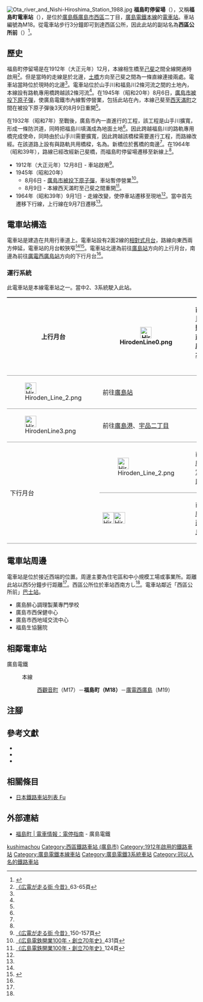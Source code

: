 {{NoteTA
|T=zh-hans:福岛町停留场;zh-hk:福島町停留場;zh-tw:福島町停留場;
|1=zh-hans:福岛町停留场;zh-hk:福島町停留場;zh-tw:福島町停留場;
}}
{{Infobox station
|公司色 = #009944
|站名 = 福島町
|圖片 = Fukushima-chō Tramstop pt1.jpg
|圖片說明 = 電車站全景
|日文原名 = 福島町
|平假名 = ふくしまちょう
|羅馬拼音 = Fukushima-cho
|副站名 = 西區公所前
|所在地 = {{JPN}}[[廣島縣|廣島縣]][[廣島市|廣島市]][[西區_(廣島市)|西區]]{{Translink|ja|福島町 (広島市)|福島町 (廣島市)|福島町}}二丁目
|座標 = {{coord|34|23|41.55|N|132|26|2.31|E|type:railwaystation_region:JP-24|display=inline,title}}
|車站構造 = [[地面車站|地面車站]]
|月台配置 = 2面2線
|啟用年月日 = 1912年（[[大正|大正]]2年）12月8日
|廢站年月日 = 
|乘客人數 = 
|上下車人次 = 
|統計年度 = 
|轉車 = 
|全寬備註 = 
|adjacent = {{Adjacent stations|system=廣島電鐵|line=本線|left=西觀音町|right=廣電西廣島|note-left=M17<br/>0.3km|note-mid={{Color|#00a85f|●}}M18<br/>距離[[廣島站|廣島]]4.7km|note-right=M19<br>0.7km}}
}}
[[File:Ota_river_and_Nishi-Hiroshima_Station_1988.jpg|right]]
'''福島町停留場'''（{{jpn|j=福島町停留場|hg=ふくしまちょうていりゅうじょう|rm=Fukushima-cho teiryūjō|f=y}}），又稱'''福島町電車站'''（{{jpn|j=福島町電停}}），是位於[[廣島縣|廣島縣]][[廣島市|廣島市]][[西區_(廣島市)|西區]]{{Translink|ja|福島町 (広島市)|福島町 (廣島市)|福島町}}二丁目，[[廣島電鐵|廣島電鐵]][[廣島電鐵本線|本線]]的[[電車站|電車站]]。車站編號為M18。從電車站步行3分鐘即可到達西區公所，因此此站的副站名為'''西區公所前'''（{{jpn|j=西区役所前}}）<ref name="line">{{Cite book|author=川島令三 |authorlink=川島令三 |title=山陽・山陰ライン 全線・全駅・全配線 |year=2012 |publisher=[[講談社|講談社]] |series=【図説】 日本の鉄道 |isbn=978-4-06-295157-9 |volume=第7巻 広島エリア |pages=12・78頁|language=ja}}</ref>。

== 歷史 ==
福島町停留場是在1912年（大正元年）12月，本線相生橋至[[廣電西廣島站|己斐]]之間全線開通時啟用<ref name="osafune">[[#osafune|《広電が走る街 今昔》]]63-65頁</ref>。但是當時的走線是於北邊，[[土橋停留場|土橋]]方向至己斐之間為一條直線連接兩處。電車站當時位於現時的北邊<ref name="osafune"/>。電車站位於山手川和福島川2條河流之間的土地內，本線設有路軌專用橋跨越該2條河流<ref name="osafune"/>。在1945年（昭和20年）8月6日，[[廣島市原子彈爆炸|廣島市被投下原子彈]]，使廣島電鐵市內線暫停營業，包括此站在內，本線己斐至[[天滿町停留場|西天滿町]]之間在被投下原子彈後3天的8月9日重開<ref name="HIRODEN10070_431"/>。

在1932年（昭和7年）至戰後，廣島市內一直進行{{Translink|ja|太田川放水路|太田川防洪道}}的工程，該工程是山手川擴寬，形成一條防洪道，同時把福島川填滿成為地面土地<ref name="osafune"/>。因此跨越福島川的路軌專用橋完成使命，同時由於山手川需要擴寬，因此跨越該橋樑需要進行工程，而路線改經{{Translink|ja|平和大通り|平和大通}}。在該道路上設有與路軌共用橋樑，名為{{Translink|ja|新己斐橋}}。新橋位於舊橋的南邊<ref name="osafune"/>。在1964年（昭和39年），路線已經改經新己斐橋，而福島町停留場遷移至新線上<ref name="osafune"/>。

* 1912年（大正元年）12月8日 - 車站啟用<ref name="osafune2">[[#osafune|《広電が走る街 今昔》]]150-157頁</ref>。
* 1945年（昭和20年）
** 8月6日 - [[廣島市原子彈爆炸|廣島市被投下原子彈]]，車站暫停營業<ref name="HIRODEN10070_431">[[#hiroden|《広島電鉄開業100年・創立70年史》]]431頁</ref>。
** 8月9日 - 本線西天滿町至己斐之間重開<ref>[[#hiroden|《広島電鉄開業100年・創立70年史》]]124頁</ref>。
* 1964年（昭和39年）9月1日 - 走線改變，使停車站遷移至現地<ref name="osafune2"/>。當中首先遷移下行線，上行線在9月7日遷移<ref name="osafune"/>。

== 電車站構造 ==
電車站是建造在共用行車道上。電車站設有2面2線的[[相對式月台|相對式月台]]，路線向東西兩方伸延，電車站的月台較狹窄<ref name="line"/><ref>{{Cite book|author=川島令三 |title={{Translink|ja|全国鉄道事情大研究|全國鐵道事情大研究}} |year=2009 |publisher={{Translink|ja|草思社}} |isbn=978-4-7942-1711-0 |volume=中国篇 2 |pages=103-104|language=ja}}</ref>。電車站北邊為前往[[廣島站|廣島站]]方向的上行月台，南邊為前往[[廣電西廣島站|廣電西廣島站]]方向的下行月台<ref name="line"/>。

=== 運行系統 ===
{{See also|廣島電鐵#運行系統}}
此電車站是本線電車站之一。當中2、3系統駛入此站。

{| style="border-collapse: collapse;"
|-
! rowspan="3" style="border-width: 2px 0; border-style: ridge; padding: 2px .5em;"|上行月台
| style="border-width: 2px 0; border-style: ridge; padding: 2px .5em;"|[[File:HirodenLine0.png|30px]]
| colspan="2" style="border-width: 2px 0; border-style: ridge; padding: 2px .5em;"|前往[[日赤醫院前停留場|日赤醫院前]]、[[廣電本社前停留場|廣電本社前]]
|-
| style="border-width: 2px 0; border-style: ridge; padding: 2px .5em;"|[[File:Hiroden_Line_2.png|30px]]
| style="border-width: 2px 0; border-style: ridge; padding: 2px .5em;"|前往[[廣島站|廣島站]]
| style="border-width: 2px 0; border-style: ridge; padding: 2px .5em;"|
|-
| style="border-width: 2px 0; border-style: ridge; padding: 2px .5em;"|[[File:HirodenLine3.png|30px]]
| style="border-width: 2px 0; border-style: ridge; padding: 2px .5em;"|前往[[廣島港停留場|廣島港]]、[[宇品二丁目停留場|宇品二丁目]]
| style="border-width: 2px 0; border-style: ridge; padding: 2px .5em;"|
|-

! rowspan="2" style="border-width: 2px 0; border-style: ridge; padding: 2px .5em;"|下行月台
| style="border-width: 2px 0; border-style: ridge; padding: 2px .5em;"|[[File:Hiroden_Line_2.png|30px]]
| style="border-width: 2px 0; border-style: ridge; padding: 2px .5em;"|前往[[廣電宮島口站|廣電宮島口]]
| style="border-width: 2px 0; border-style: ridge; padding: 2px .5em;"|
|-
| style="border-width: 2px 0; border-style: ridge; padding: 2px .5em;"|[[File:Hiroden_Line_2.png|30px]][[File:HirodenLine3.png|30px]]
| style="border-width: 2px 0; border-style: ridge; padding: 2px .5em;"|前往[[廣電西廣島站|廣電西廣島]]
| style="border-width: 2px 0; border-style: ridge; padding: 2px .5em;"|
|}

== 電車站周邊 ==
電車站是位於{{Translink|ja|平和大通り|平和大通}}接近西端的位置。周邊主要為住宅區和中小規模工場或事業所。{{Translink|ja|太田川放水路|太田川防洪道}}距離此站以西5分鐘步行距離<ref name="line"/>。西區公所位於車站西南方し<ref name="line"/>。電車站鄰近「西區公所前」[[巴士站|巴士站]]。
* 廣島醉心調理製菓專門學校
* 廣島市西保健中心
* 廣島市西地域交流中心
* 福島生協醫院

== 相鄰電車站 ==
; 廣島電鐵
: {{color|#00a85f|■}}本線
:: [[西觀音町停留場|西觀音町]]（M17）－'''福島町（M18）'''－[[廣電西廣島站|廣電西廣島]]（M19）

== 注腳 ==
{{Reflist}}

== 參考文獻 ==
* {{cite book|author=[[今尾惠介|今尾惠介]]（監修） |title={{Translink|ja|日本鉄道旅行地図帳|日本鐵道旅行地圖帳}} - 全線・全駅・全廃線 |publisher=[[新潮社|新潮社]] |volume=11 中国・四国 |year=2009 |ISBN=978-4-10-790029-6 |ref=imao|language=ja}}
* {{Cite book|title={{lang|ja|広島電鉄開業100年・創立70年史}} |year=2012 |publisher=廣島電鐵|language=ja |ref=hiroden}}
* {{Cite book|author=長船友則 |title={{lang|ja|広電が走る街 今昔}} |year=2005 |publisher=[[JTB出版|JTB出版]] |series=JTB Can Books |isbn=4-533-05986-4|language=ja |ref=osafune}}
== 相關條目 ==
* [[日本鐵路車站列表_Fu|日本鐵路車站列表 Fu]]
== 外部連結 ==
* [http://www.hiroden.co.jp/train/route-guide/stop-guide/m-18.html 福島町 | 電車情報：電停指南]{{ja icon}} - 廣島電鐵
{{廣島電鐵本線}}
{{DEFAULTSORT:Fukushima-cho}}
[[Category:日本鐵路車站_Fu|kushimachou]]
[[Category:西區鐵路車站_(廣島市)|Category:西區鐵路車站 (廣島市)]]
[[Category:1912年啟用的鐵路車站|Category:1912年啟用的鐵路車站]]
[[Category:廣島電鐵本線車站|Category:廣島電鐵本線車站]]
[[Category:廣島電鐵3系統車站|Category:廣島電鐵3系統車站]]
[[Category:冠以人名的鐵路車站|Category:冠以人名的鐵路車站]]